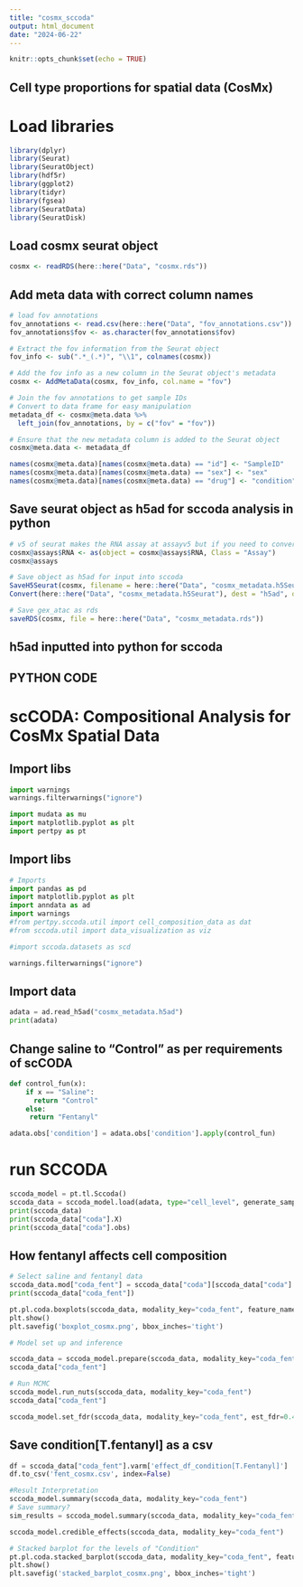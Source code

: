 ```yaml
---
title: "cosmx_sccoda"
output: html_document
date: "2024-06-22"
---
```


```r
knitr::opts_chunk$set(echo = TRUE)
```

## Cell type proportions for spatial data (CosMx)

# Load libraries 
```r
library(dplyr)
library(Seurat)
library(SeuratObject)
library(hdf5r)
library(ggplot2)
library(tidyr)
library(fgsea)
library(SeuratData)
library(SeuratDisk)
```

## Load cosmx seurat object 
```r
cosmx <- readRDS(here::here("Data", "cosmx.rds"))
```


## Add meta data with correct column names 
```r
# load fov annotations 
fov_annotations <- read.csv(here::here("Data", "fov_annotations.csv"))
fov_annotations$fov <- as.character(fov_annotations$fov)

# Extract the fov information from the Seurat object
fov_info <- sub(".*_(.*)", "\\1", colnames(cosmx))

# Add the fov info as a new column in the Seurat object's metadata
cosmx <- AddMetaData(cosmx, fov_info, col.name = "fov")

# Join the fov annotations to get sample IDs
# Convert to data frame for easy manipulation
metadata_df <- cosmx@meta.data %>%
  left_join(fov_annotations, by = c("fov" = "fov"))

# Ensure that the new metadata column is added to the Seurat object
cosmx@meta.data <- metadata_df

names(cosmx@meta.data)[names(cosmx@meta.data) == "id"] <- "SampleID"
names(cosmx@meta.data)[names(cosmx@meta.data) == "sex"] <- "sex"
names(cosmx@meta.data)[names(cosmx@meta.data) == "drug"] <- "condition"
```

## Save seurat object as h5ad for sccoda analysis in python 
```r
# v5 of seurat makes the RNA assay at assayv5 but if you need to convert to anndata for sccoda it needs to be "assay" and not assayv5 hence run: 
cosmx@assays$RNA <- as(object = cosmx@assays$RNA, Class = "Assay")
cosmx@assays

# Save object as h5ad for input into sccoda 
SaveH5Seurat(cosmx, filename = here::here("Data", "cosmx_metadata.h5Seurat"), overwrite = TRUE)
Convert(here::here("Data", "cosmx_metadata.h5Seurat"), dest = "h5ad", overwrite = TRUE)

# Save gex_atac as rds 
saveRDS(cosmx, file = here::here("Data", "cosmx_metadata.rds"))
```


## h5ad inputted into python for sccoda 

## PYTHON CODE 

# scCODA: Compositional Analysis for CosMx Spatial Data 

## Import libs
```python
import warnings
warnings.filterwarnings("ignore")

import mudata as mu
import matplotlib.pyplot as plt
import pertpy as pt
```


## Import libs 
```python
# Imports
import pandas as pd
import matplotlib.pyplot as plt
import anndata as ad
import warnings
#from pertpy.sccoda.util import cell_composition_data as dat
#from sccoda.util import data_visualization as viz

#import sccoda.datasets as scd

warnings.filterwarnings("ignore")
```

## Import data 
```python
adata = ad.read_h5ad("cosmx_metadata.h5ad")
print(adata)

```

## Change saline to "Control" as per requirements of scCODA 
```python
def control_fun(x):
    if x == "Saline":
      return "Control"
    else:
     return "Fentanyl"

adata.obs['condition'] = adata.obs['condition'].apply(control_fun)

```


# run SCCODA
```python
sccoda_model = pt.tl.Sccoda()
sccoda_data = sccoda_model.load(adata, type="cell_level", generate_sample_level=True, cell_type_identifier="aba_classification", sample_identifier="SampleID", covariate_obs=["condition", "sex", "aba_classification"])
print(sccoda_data)
print(sccoda_data["coda"].X)
print(sccoda_data["coda"].obs)
```

## How fentanyl affects cell composition 
```python
# Select saline and fentanyl data
sccoda_data.mod["coda_fent"] = sccoda_data["coda"][sccoda_data["coda"].obs["condition"].isin(["Control", "Fentanyl"])].copy()
print(sccoda_data["coda_fent"])
```

```python
pt.pl.coda.boxplots(sccoda_data, modality_key="coda_fent", feature_name="condition", add_dots=True)
plt.show()
plt.savefig('boxplot_cosmx.png', bbox_inches='tight')
```

```python
# Model set up and inference 

sccoda_data = sccoda_model.prepare(sccoda_data, modality_key="coda_fent", formula="condition", reference_cell_type="automatic")
sccoda_data["coda_fent"]
```

```python
# Run MCMC
sccoda_model.run_nuts(sccoda_data, modality_key="coda_fent")
sccoda_data["coda_fent"]
```

```python
sccoda_model.set_fdr(sccoda_data, modality_key="coda_fent", est_fdr=0.4)
```

## Save condition[T.fentanyl] as a csv 
```python
df = sccoda_data["coda_fent"].varm['effect_df_condition[T.Fentanyl]'] 
df.to_csv('fent_cosmx.csv', index=False)
```


```python
#Result Interpretation 
sccoda_model.summary(sccoda_data, modality_key="coda_fent")
# Save summary?
sim_results = sccoda_model.summary(sccoda_data, modality_key="coda_fent")
```

```python
sccoda_model.credible_effects(sccoda_data, modality_key="coda_fent")
```

```python
# Stacked barplot for the levels of "Condition"
pt.pl.coda.stacked_barplot(sccoda_data, modality_key="coda_fent", feature_name="condition")
plt.show()
plt.savefig('stacked_barplot_cosmx.png', bbox_inches='tight')
```


